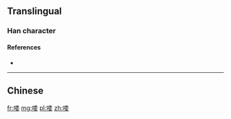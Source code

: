 {{also|嘍}}
==Translingual==

===Han character===
{{Han char|rn=30|rad=口|as=09|sn=12|four=|canj=RFDV|ids=⿰口娄}}

====References====
* {{Han ref|kx=0201.121|hdz=10661.030|uh=55BD|ud=21949}}

----

==Chinese==
{{zh-see|嘍}}

[[fr:喽]]
[[mg:喽]]
[[pl:喽]]
[[zh:喽]]